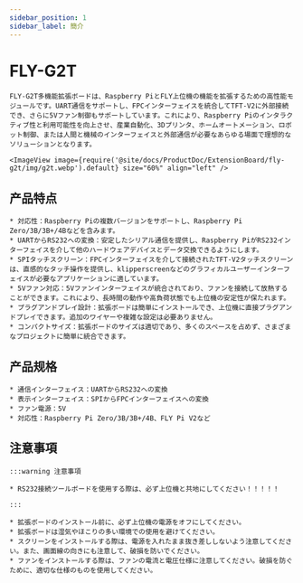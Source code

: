 ```yaml
---
sidebar_position: 1
sidebar_label: 簡介
---
```


# FLY-G2T

    FLY-G2T多機能拡張ボードは、Raspberry PiとFLY上位機の機能を拡張するための高性能モジュールです。UART通信をサポートし、FPCインターフェイスを統合してTFT-V2に外部接続でき、さらに5Vファン制御もサポートしています。これにより、Raspberry Piのインタラクティブ性と利用可能性を向上させ、産業自動化、3Dプリンタ、ホームオートメーション、ロボット制御、または人間と機械のインターフェイスと外部通信が必要なあらゆる場面で理想的なソリューションとなります。

    <ImageView image={require('@site/docs/ProductDoc/ExtensionBoard/fly-g2t/img/g2t.webp').default} size="60%" align="left" />

## 产品特点

    * 対応性：Raspberry Piの複数バージョンをサポートし、Raspberry Pi Zero/3B/3B+/4Bなどを含みます。
    * UARTからRS232への変換：安定したシリアル通信を提供し、Raspberry PiがRS232インターフェイスを介して他のハードウェアデバイスとデータ交換できるようにします。
    * SPIタッチスクリーン：FPCインターフェイスを介して接続されたTFT-V2タッチスクリーンは、直感的なタッチ操作を提供し、klipperscreenなどのグラフィカルユーザーインターフェイスが必要なアプリケーションに適しています。
    * 5Vファン対応：5Vファンインターフェイスが統合されており、ファンを接続して放熱することができます。これにより、長時間の動作や高負荷状態でも上位機の安定性が保たれます。
    * プラグアンドプレイ設計：拡張ボードは簡単にインストールでき、上位機に直接プラグアンドプレイできます。追加のワイヤーや複雑な設定は必要ありません。
    * コンパクトサイズ：拡張ボードのサイズは適切であり、多くのスペースを占めず、さまざまなプロジェクトに簡単に統合できます。

## 产品规格

    * 通信インターフェイス：UARTからRS232への変換
    * 表示インターフェイス：SPIからFPCインターフェイスへの変換
    * ファン電源：5V
    * 対応性：Raspberry Pi Zero/3B/3B+/4B、FLY Pi V2など

## 注意事項

    :::warning 注意事項

    * RS232接続ツールボードを使用する際は、必ず上位機と共地にしてください！！！！！

    :::

    * 拡張ボードのインストール前に、必ず上位機の電源をオフにしてください。
    * 拡張ボードは湿気やほこりの多い環境での使用を避けてください。
    * スクリーンをインストールする際は、電源を入れたまま抜き差ししないよう注意してください。また、画面線の向きにも注意して、破損を防いでください。
    * ファンをインストールする際は、ファンの電流と電圧仕様に注意してください。破損を防ぐために、適切な仕様のものを使用してください。